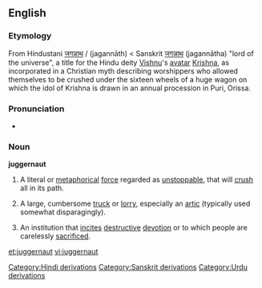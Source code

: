 {{wikipedia}}
==English==
===Etymology===
From Hindustani [[जगन्नाथ]] / {{URchar|[[جگناتھ|جگنّاتھ]]}} (jagannāth) < Sanskrit [[जगन्नाथ#Sanskrit|जगन्नाथ]] (jagannātha) "lord of the universe", a title for the Hindu deity [[Vishnu]]'s [[avatar]] [[Krishna]], as incorporated in a Christian myth describing worshippers who allowed themselves to be crushed under the sixteen wheels of a huge wagon on which the idol of Krishna is drawn in an annual procession in Puri, Orissa.

===Pronunciation===
*{{audio|en-us-juggernaut.ogg|Audio (US)}}

===Noun===
'''juggernaut'''

#A literal or [[metaphorical]] [[force]] regarded as [[unstoppable]], that will [[crush]] all in its path.
#{{UK}} A large, cumbersome [[truck]] or [[lorry]], especially an [[artic]] (typically used somewhat disparagingly).
#An institution that [[incite]]s [[destructive]] [[devotion]] or to which people are carelessly [[sacrificed]].

[[Category:Hindi derivations]]
[[Category:Sanskrit derivations]]
[[Category:Urdu derivations]]

[[et:juggernaut]]
[[vi:juggernaut]]